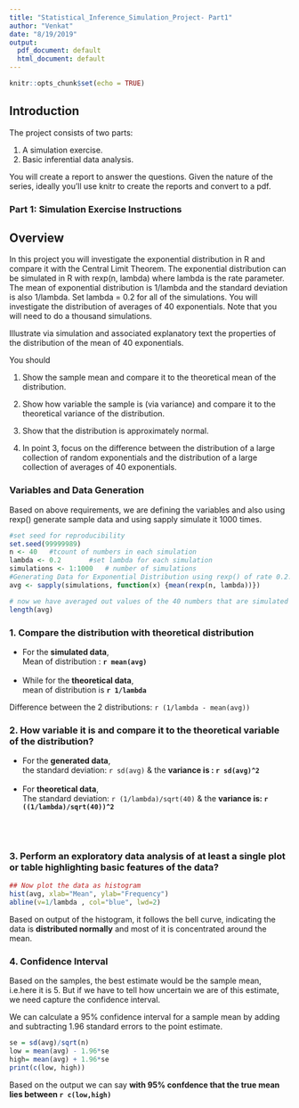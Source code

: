 ```yaml
---
title: "Statistical_Inference_Simulation_Project- Part1"
author: "Venkat"
date: "8/19/2019"
output:
  pdf_document: default
  html_document: default
---
```


```r
knitr::opts_chunk$set(echo = TRUE)
```

## Introduction

The project consists of two parts:

1. A simulation exercise.
2. Basic inferential data analysis.

You will create a report to answer the questions. 
Given the nature of the series, ideally you'll use knitr to create the reports and convert to a pdf.

### Part 1: Simulation Exercise Instructions

## Overview
In this project you will investigate the exponential distribution in R and compare it with the Central Limit Theorem. The exponential distribution can be simulated in R with rexp(n, lambda) where lambda is the rate parameter. The mean of exponential distribution is 1/lambda and the standard deviation is also 1/lambda. Set lambda = 0.2 for all of the simulations. You will investigate the distribution of averages of 40 exponentials. Note that you will need to do a thousand simulations.

Illustrate via simulation and associated explanatory text the properties of the distribution of the mean of 40 exponentials. 

You should

1. Show the sample mean and compare it to the theoretical mean of the distribution.

2. Show how variable the sample is (via variance) and compare it to the theoretical variance of the distribution.

3. Show that the distribution is approximately normal.

4. In point 3, focus on the difference between the distribution of a large collection of random exponentials and the distribution of a large collection of averages of 40 exponentials.


### Variables and Data Generation
Based on above requirements, we are defining the variables and also using rexp() generate sample data and using sapply simulate it 1000 times.
```r
#set seed for reproducibility
set.seed(99999989)
n <- 40   #tcount of numbers in each simulation
lambda <- 0.2       #set lambda for each simulation
simulations <- 1:1000   # number of simulations
#Generating Data for Exponential Distribution using rexp() of rate 0.2.
avg <- sapply(simulations, function(x) {mean(rexp(n, lambda))})

# now we have averaged out values of the 40 numbers that are simulated 1000 times.
length(avg)
```



### 1. Compare the distribution with theoretical distribution

- For the __simulated data__,  <br />
Mean of distribution   : __``r mean(avg)`` __
<br />
<br />
- While for the __theoretical data__,  <br />
mean of distribution is __``r 1/lambda``__

Difference between the 2 distributions: ``r (1/lambda - mean(avg))``

### 2. How variable it is and compare it to the theoretical variable of the distribution? 

- For the __generated data__, <br />
the standard deviation: ``r sd(avg)`` & the __variance is : ``r sd(avg)^2``__
<br />
<br />
- For __theoretical data__, <br />
The standard deviation: ``r (1/lambda)/sqrt(40)`` & the __variance is: ``r ((1/lambda)/sqrt(40))^2``__

<br />
<br />

### 3. Perform an exploratory data analysis of at least a single plot or table highlighting basic features of the data?
```r
## Now plot the data as histogram
hist(avg, xlab="Mean", ylab="Frequency")
abline(v=1/lambda , col="blue", lwd=2)
```

Based on output of the histogram, it follows the bell curve, indicating the data is __distributed normally__ and most of it is concentrated around the mean.

### 4. Confidence Interval
Based on the samples, the best estimate would be the sample mean, i.e.here it is 5. But if we have to tell how uncertain we are of this estimate, we need capture the confidence interval.

We can calculate a 95% confidence interval for a sample mean by adding and subtracting 1.96 standard errors to the point estimate.

```r

se = sd(avg)/sqrt(n)
low = mean(avg) - 1.96*se
high= mean(avg) + 1.96*se
print(c(low, high))
```

Based on the output we can say __with 95% confdence that the true mean lies between ``r c(low,high)``__
